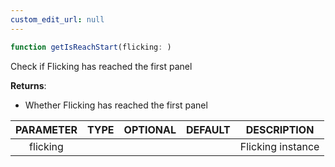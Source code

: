 ```yaml
---
custom_edit_url: null
---
```


```ts
function getIsReachStart(flicking: )
```

<div>

</div>

Check if Flicking has reached the first panel

**Returns**: 
- Whether Flicking has reached the first panel

|PARAMETER|TYPE|OPTIONAL|DEFAULT|DESCRIPTION|
|:---:|:---:|:---:|:---:|:---:|
|flicking||||Flicking instance|

